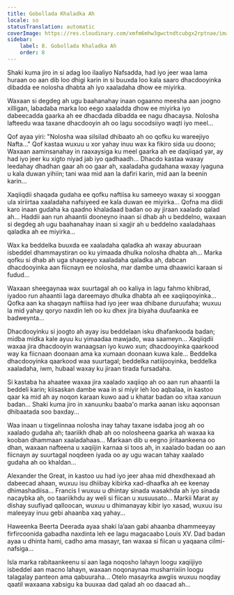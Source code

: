 ```yaml
---
title: Gobollada Khaladka Ah
locale: so
statusTranslation: automatic
coverImage: https://res.cloudinary.com/xmfm6mhw3gwctndtcubgx2rptnae/image/upload/v1740468922/small_cover_tratado_de_psicologia_revolucionaria_a4c0dca4e0.webp
sidebar:
    label: 8. Gobollada Khaladka Ah
    order: 8
---
```

Shaki kuma jiro in si adag loo ilaaliyo Nafsadda, had iyo jeer waa lama huraan oo aan dib loo dhigi karin in si buuxda loo kala saaro dhacdooyinka dibadda ee nolosha dhabta ah iyo xaaladaha dhow ee miyirka.

Waxaan si degdeg ah ugu baahanahay inaan ogaanno meesha aan joogno xilligan, labadaba marka loo eego xaaladda dhow ee miyirka iyo dabeecadda gaarka ah ee dhacdada dibadda ee nagu dhacaysa. Nolosha lafteedu waa taxane dhacdooyin ah oo lagu socodsiiyo waqti iyo meel...

Qof ayaa yiri: "Nolosha waa silsilad dhibaato ah oo qofku ku wareejiyo Nafta..." Qof kastaa wuxuu u xor yahay inuu wax ka fikiro sida uu doono; Waxaan aaminsanahay in raaxaysiga ku meel gaarka ah ee daqiiqad yar, ay had iyo jeer ku xigto niyad jab iyo qadhaadh... Dhacdo kastaa waxay leedahay dhadhan gaar ah oo gaar ah, xaaladaha gudahana waxay iyaguna u kala duwan yihiin; tani waa mid aan la dafiri karin, mid aan la beenin karin...

Xaqiiqdii shaqada gudaha ee qofku naftiisa ku sameeyo waxay si xooggan ula xiriirtaa xaaladaha nafsiyeed ee kala duwan ee miyirka... Qofna ma diidi karo inaan gudaha ka qaadno khaladaad badan oo ay jiraan xaalado qalad ah... Haddii aan run ahaantii dooneyno inaan si dhab ah u beddelno, waxaan si degdeg ah ugu baahanahay inaan si xagjir ah u beddelno xaaladahaas qaladka ah ee miyirka...

Wax ka beddelka buuxda ee xaaladaha qaladka ah waxay abuuraan isbeddel dhammaystiran oo ku yimaada dhulka nolosha dhabta ah... Marka qofku si dhab ah uga shaqeeyo xaaladaha qaladka ah, dabcan dhacdooyinka aan fiicnayn ee nolosha, mar dambe uma dhaawici karaan si fudud...

Waxaan sheegaynaa wax suurtagal ah oo kaliya in lagu fahmo khibrad, iyadoo run ahaantii laga dareemayo dhulka dhabta ah ee xaqiiqooyinka... Qofka aan ka shaqayn naftiisa had iyo jeer waa dhibane duruufaha; wuxuu la mid yahay qoryo naxdin leh oo ku dhex jira biyaha duufaanka ee badweynta...

Dhacdooyinku si joogto ah ayay isu beddelaan isku dhafankooda badan; midba midka kale ayuu ku yimaadaa mawjado, waa saameyn... Xaqiiqdii waxaa jira dhacdooyin wanaagsan iyo kuwo xun; dhacdooyinka qaarkood way ka fiicnaan doonaan ama ka xumaan doonaan kuwa kale... Beddelka dhacdooyinka qaarkood waa suurtagal; beddelka natiijooyinka, beddelka xaaladaha, iwm, hubaal waxay ku jiraan tirada fursadaha.

Si kastaba ha ahaatee waxaa jira xaalado xaqiiqo ah oo aan run ahaantii la beddeli karin; kiisaskan dambe waa in si miyir leh loo aqbalaa, in kastoo qaar ka mid ah ay noqon karaan kuwo aad u khatar badan oo xitaa xanuun badan... Shaki kuma jiro in xanuunku baaba'o marka aanan isku aqoonsan dhibaatada soo baxday...

Waa inaan u tixgelinnaa nolosha inay tahay taxane isdaba joog ah oo xaalado gudaha ah; taariikh dhab ah oo nolosheena gaarka ah waxaa ka kooban dhammaan xaaladahaas... Markaan dib u eegno jiritaankeena oo dhan, waxaan nafteena u xaqiijin karnaa si toos ah, in xaalado badan oo aan fiicnayn ay suurtagal noqdeen iyada oo ay ugu wacan tahay xaalado gudaha ah oo khaldan...

Alexander the Great, in kastoo uu had iyo jeer ahaa mid dhexdhexaad ah dabeecad ahaan, wuxuu isu dhiibay kibirka xad-dhaafka ah ee keenay dhimashadiisa... Francis I wuxuu u dhintay sinada wasakhda ah iyo sinada nacaybka ah, oo taariikhdu ay weli si fiican u xusuusato... Markii Marat ay dishay suufiyad qalloocan, wuxuu u dhimanayay kibir iyo xasad, wuxuu isu maleeyay inuu gebi ahaanba xaq yahay...

Haweenka Beerta Deerada ayaa shaki la’aan gabi ahaanba dhammeeyay firfircoonida gabadha naxdinta leh ee lagu magacaabo Louis XV. Dad badan ayaa u dhinta hami, cadho ama masayr, tan waxaa si fiican u yaqaana cilmi-nafsiga...

Isla marka rabitaankeenu si aan laga noqosho lahayn loogu xaqiijiyo isbeddel aan macno lahayn, waxaan noqonaynaa musharrixiin loogu talagalay panteon ama qabuuraha... Otelo masayrka awgiis wuxuu noqday qaatil waxaana xabsigu ka buuxaa dad qalad ah oo daacad ah...

